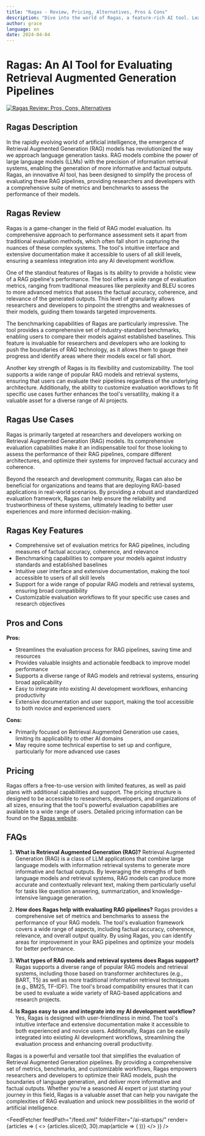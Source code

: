 ```yaml
---
title: "Ragas - Review, Pricing, Alternatives, Pros & Cons"
description: "Dive into the world of Ragas, a feature-rich AI tool. Learn about its features, pricing, and how it's making an impact. Don't miss out!"
author: grace
language: en
date: 2024-04-04
---
```

        
# Ragas: An AI Tool for Evaluating Retrieval Augmented Generation Pipelines


<BlogHeader />


[![Ragas Review: Pros, Cons, Alternatives](/ai-startups/ragas.png)](https://docs.ragas.io/)



## Ragas Description
In the rapidly evolving world of artificial intelligence, the emergence of Retrieval Augmented Generation (RAG) models has revolutionized the way we approach language generation tasks. RAG models combine the power of large language models (LLMs) with the precision of information retrieval systems, enabling the generation of more informative and factual outputs. Ragas, an innovative AI tool, has been designed to simplify the process of evaluating these RAG pipelines, providing researchers and developers with a comprehensive suite of metrics and benchmarks to assess the performance of their models.

## Ragas Review
Ragas is a game-changer in the field of RAG model evaluation. Its comprehensive approach to performance assessment sets it apart from traditional evaluation methods, which often fall short in capturing the nuances of these complex systems. The tool's intuitive interface and extensive documentation make it accessible to users of all skill levels, ensuring a seamless integration into any AI development workflow.

One of the standout features of Ragas is its ability to provide a holistic view of a RAG pipeline's performance. The tool offers a wide range of evaluation metrics, ranging from traditional measures like perplexity and BLEU scores to more advanced metrics that assess the factual accuracy, coherence, and relevance of the generated outputs. This level of granularity allows researchers and developers to pinpoint the strengths and weaknesses of their models, guiding them towards targeted improvements.

The benchmarking capabilities of Ragas are particularly impressive. The tool provides a comprehensive set of industry-standard benchmarks, enabling users to compare their models against established baselines. This feature is invaluable for researchers and developers who are looking to push the boundaries of RAG technology, as it allows them to gauge their progress and identify areas where their models excel or fall short.

Another key strength of Ragas is its flexibility and customizability. The tool supports a wide range of popular RAG models and retrieval systems, ensuring that users can evaluate their pipelines regardless of the underlying architecture. Additionally, the ability to customize evaluation workflows to fit specific use cases further enhances the tool's versatility, making it a valuable asset for a diverse range of AI projects.

## Ragas Use Cases
Ragas is primarily targeted at researchers and developers working on Retrieval Augmented Generation (RAG) models. Its comprehensive evaluation capabilities make it an indispensable tool for those looking to assess the performance of their RAG pipelines, compare different architectures, and optimize their systems for improved factual accuracy and coherence.

Beyond the research and development community, Ragas can also be beneficial for organizations and teams that are deploying RAG-based applications in real-world scenarios. By providing a robust and standardized evaluation framework, Ragas can help ensure the reliability and trustworthiness of these systems, ultimately leading to better user experiences and more informed decision-making.

## Ragas Key Features
- Comprehensive set of evaluation metrics for RAG pipelines, including measures of factual accuracy, coherence, and relevance
- Benchmarking capabilities to compare your models against industry standards and established baselines
- Intuitive user interface and extensive documentation, making the tool accessible to users of all skill levels
- Support for a wide range of popular RAG models and retrieval systems, ensuring broad compatibility
- Customizable evaluation workflows to fit your specific use cases and research objectives

## Pros and Cons
**Pros:**
- Streamlines the evaluation process for RAG pipelines, saving time and resources
- Provides valuable insights and actionable feedback to improve model performance
- Supports a diverse range of RAG models and retrieval systems, ensuring broad applicability
- Easy to integrate into existing AI development workflows, enhancing productivity
- Extensive documentation and user support, making the tool accessible to both novice and experienced users

**Cons:**
- Primarily focused on Retrieval Augmented Generation use cases, limiting its applicability to other AI domains
- May require some technical expertise to set up and configure, particularly for more advanced use cases

## Pricing
Ragas offers a free-to-use version with limited features, as well as paid plans with additional capabilities and support. The pricing structure is designed to be accessible to researchers, developers, and organizations of all sizes, ensuring that the tool's powerful evaluation capabilities are available to a wide range of users. Detailed pricing information can be found on the [Ragas website](https://docs.ragas.io/).

## FAQs
1. **What is Retrieval Augmented Generation (RAG)?**
   Retrieval Augmented Generation (RAG) is a class of LLM applications that combine large language models with information retrieval systems to generate more informative and factual outputs. By leveraging the strengths of both language models and retrieval systems, RAG models can produce more accurate and contextually relevant text, making them particularly useful for tasks like question answering, summarization, and knowledge-intensive language generation.

2. **How does Ragas help with evaluating RAG pipelines?**
   Ragas provides a comprehensive set of metrics and benchmarks to assess the performance of your RAG models. The tool's evaluation framework covers a wide range of aspects, including factual accuracy, coherence, relevance, and overall output quality. By using Ragas, you can identify areas for improvement in your RAG pipelines and optimize your models for better performance.

3. **What types of RAG models and retrieval systems does Ragas support?**
   Ragas supports a diverse range of popular RAG models and retrieval systems, including those based on transformer architectures (e.g., BART, T5) as well as more traditional information retrieval techniques (e.g., BM25, TF-IDF). The tool's broad compatibility ensures that it can be used to evaluate a wide variety of RAG-based applications and research projects.

4. **Is Ragas easy to use and integrate into my AI development workflow?**
   Yes, Ragas is designed with user-friendliness in mind. The tool's intuitive interface and extensive documentation make it accessible to both experienced and novice users. Additionally, Ragas can be easily integrated into existing AI development workflows, streamlining the evaluation process and enhancing overall productivity.

Ragas is a powerful and versatile tool that simplifies the evaluation of Retrieval Augmented Generation pipelines. By providing a comprehensive set of metrics, benchmarks, and customizable workflows, Ragas empowers researchers and developers to optimize their RAG models, push the boundaries of language generation, and deliver more informative and factual outputs. Whether you're a seasoned AI expert or just starting your journey in this field, Ragas is a valuable asset that can help you navigate the complexities of RAG evaluation and unlock new possibilities in the world of artificial intelligence.


<AdComponent />


<FeedFetcher feedPath="/feed.xml" folderFilter="/ai-startups/" render={articles => (
    <>
        <Cards>
            {articles.slice(0, 30).map(article => (
                <Card key={article.link} title={article.title} href={article.link} />
            ))}
        </Cards>
    </>
)} />

